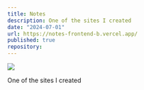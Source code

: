 ```yaml
---
title: Notes
description: One of the sites I created
date: "2024-07-01"
url: https://notes-frontend-b.vercel.app/
published: true
repository: 
---
```



[![](https://unkey.dev/images/landing/app.png)](https://notes-frontend-b.vercel.app/)

One of the sites I created
